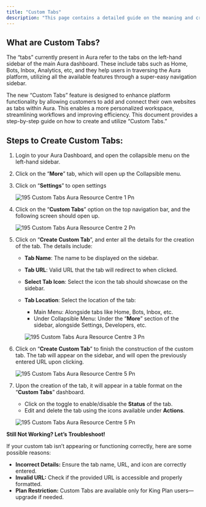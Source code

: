 ```yaml
---
title: "Custom Tabs"
description: "This page contains a detailed guide on the meaning and creation of custom tabs for all King plan users."
---
```


## **What are Custom Tabs?**

The “tabs” currently present in  Aura refer to the tabs on the left-hand sidebar of the main  Aura dashboard. These include tabs such as Home, Bots, Inbox, Analytics, etc, and they help users in traversing the  Aura platform, utilizing all the available features through a super-easy navigation sidebar.

The new “Custom Tabs” feature is designed to enhance platform functionality by allowing customers to add and connect their own websites as tabs within  Aura. This enables a more personalized workspace, streamlining workflows and improving efficiency. This document provides a step-by-step guide on how to create and utilize “Custom Tabs.”

## **Steps to Create Custom Tabs:**

1. Login to your  Aura Dashboard, and open the collapsible menu on the left-hand sidebar.
2. Click on the “**More**” tab, which will open up the Collapsible menu.
3. Click on “**Settings**” to open settings

   ![195 Custom Tabs  Aura Resource Centre 1 Pn](/images/how-botpenguin-works/custom-tab/195.custom_tabs__Aura_resource_centre-1.png)
4. Click on the “**Custom Tabs**” option on the top navigation bar, and the following screen should open up.

   ![195 Custom Tabs  Aura Resource Centre 2 Pn](/images/how-botpenguin-works/custom-tab/195.custom_tabs__Aura_resource_centre-2.png)
5. Click on “**Create Custom Tab**”, and enter all the details for the creation of the tab. The details include:
   - **Tab Name**: The name to be displayed on the sidebar.
   - **Tab URL**: Valid URL that the tab will redirect to when clicked.
   - **Select Tab Icon**: Select the icon the tab should showcase on the sidebar.
   - **Tab Location**: Select the location of the tab:
     - Main Menu: Alongside tabs like Home, Bots, Inbox, etc.
     - Under Collapsible Menu: Under the “**More**” section of the sidebar, alongside Settings, Developers, etc.

     ![195 Custom Tabs  Aura Resource Centre 3 Pn](/images/how-botpenguin-works/custom-tab/195.custom_tabs__Aura_resource_centre-3.png)
6. Click on “**Create Custom Tab**” to finish the construction of the custom tab. The tab will appear on the sidebar, and will open the previously entered URL upon clicking.

   ![195 Custom Tabs  Aura Resource Centre 5 Pn](/images/how-botpenguin-works/custom-tab/195.custom_tabs__Aura_resource_centre-4.png)
7. Upon the creation of the tab, it will appear in a table format on the “**Custom Tabs**” dashboard.
   - Click on the toggle to enable/disable the **Status** of the tab.
   - Edit and delete the tab using the icons available under **Actions**.

   ![195 Custom Tabs  Aura Resource Centre 5 Pn](/images/how-botpenguin-works/custom-tab/195.custom_tabs__Aura_resource_centre-5.png)

**Still Not Working? Let’s Troubleshoot\!**

If your custom tab isn’t appearing or functioning correctly, here are some possible reasons:

- **Incorrect Details:** Ensure the tab name, URL, and icon are correctly entered.
- **Invalid URL:** Check if the provided URL is accessible and properly formatted.
- **Plan Restriction:** Custom Tabs are available only for King Plan users—upgrade if needed.

 